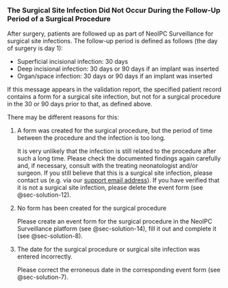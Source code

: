 ### The Surgical Site Infection Did Not Occur During the Follow-Up Period of a Surgical Procedure {#sec-problem-details-11}

After surgery, patients are followed up as part of NeoIPC Surveillance for surgical site infections.
The follow-up period is defined as follows (the day of surgery is day 1):

* Superficial incisional infection: 30 days
* Deep incisional infection: 30 days or 90 days if an implant was inserted
* Organ/space infection: 30 days or 90 days if an implant was inserted

If this message appears in the validation report, the specified patient record contains a form for a surgical site infection, but not for a surgical procedure in the 30 or 90 days prior to that, as defined above.

There may be different reasons for this:

1. A form was created for the surgical procedure, but the period of time between the procedure and the infection is too long.

    It is very unlikely that the infection is still related to the procedure after such a long time.
    Please check the documented findings again carefully and, if necessary, consult with the treating neonatologist and/or surgeon.
    If you still believe that this is a surgical site infection, please contact us (e.g. via our [support email address](mailto:NeoIPC-Support@charite.de)).
    If you have verified that it is not a surgical site infection, please delete the event form (see @sec-solution-12).

2. No form has been created for the surgical procedure

    Please create an event form for the surgical procedure in the NeoIPC Surveillance platform (see @sec-solution-14), fill it out and complete it (see @sec-solution-8).

3. The date for the surgical procedure or surgical site infection was entered incorrectly.

    Please correct the erroneous date in the corresponding event form (see @sec-solution-7).

